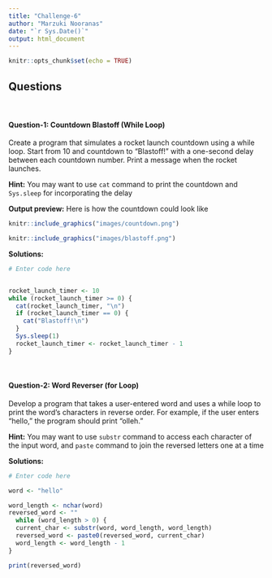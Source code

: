```yaml
---
title: "Challenge-6"
author: "Marzuki Nooranas"
date: "`r Sys.Date()`"
output: html_document
---
```


```r
knitr::opts_chunk$set(echo = TRUE)
```

## Questions
<br>

#### Question-1: Countdown Blastoff (While Loop)

Create a program that simulates a rocket launch countdown using a while loop. Start from 10 and countdown to "Blastoff!" with a one-second delay between each countdown number. Print a message when the rocket launches.

**Hint:** You may want to use `cat` command to print the countdown and `Sys.sleep` for incorporating the delay

**Output preview:** Here is how the countdown could look like 

```r
knitr::include_graphics("images/countdown.png")
```

```r
knitr::include_graphics("images/blastoff.png")
```

**Solutions:**

```r
# Enter code here


rocket_launch_timer <- 10
while (rocket_launch_timer >= 0) {
  cat(rocket_launch_timer, "\n")
  if (rocket_launch_timer == 0) {
    cat("Blastoff!\n")
  }
  Sys.sleep(1)
  rocket_launch_timer <- rocket_launch_timer - 1
}

```
<br>

#### Question-2: Word Reverser (for Loop)

Develop a program that takes a user-entered word and uses a while loop to print the word's characters in reverse order. For example, if the user enters "hello," the program should print "olleh."

**Hint:** You may want to use `substr` command to access each character of the input word, and `paste` command to join the reversed letters one at a time

**Solutions:** 

```r
# Enter code here

word <- "hello"

word_length <- nchar(word)
reversed_word <- ""
  while (word_length > 0) {
  current_char <- substr(word, word_length, word_length)
  reversed_word <- paste0(reversed_word, current_char)
  word_length <- word_length - 1
}

print(reversed_word)

```
<br>
